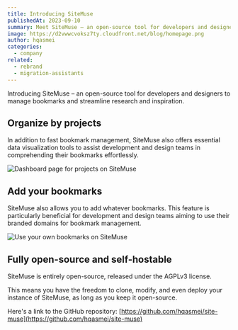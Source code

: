 ```yaml
---
title: Introducing SiteMuse
publishedAt: 2023-09-10
summary: Meet SiteMuse – an open-source tool for developers and designers to manage bookmarks and streamline research and inspiration.
image: https://d2vwwcvoksz7ty.cloudfront.net/blog/homepage.png
author: hqasmei
categories:
  - company
related:
  - rebrand
  - migration-assistants
---
```


Introducing SiteMuse – an open-source tool for developers and designers to manage bookmarks and streamline research and inspiration.

## Organize by projects

In addition to fast bookmark management, SiteMuse also offers essential data visualization tools to assist development and design teams in comprehending their bookmarks effortlessly.

![Dashboard page for projects on SiteMuse](https://res.cloudinary.com/duud9d8dv/image/upload/v1694494048/Screenshot_2023-09-11_at_9.47.01_PM_jllxtb.png)

## Add your bookmarks

SiteMuse also allows you to add whatever bookmarks. This feature is particularly beneficial for development and design teams aiming to use their branded domains for bookmark management.

![Use your own bookmarks on SiteMuse](https://res.cloudinary.com/duud9d8dv/image/upload/v1694494048/Screenshot_2023-09-11_at_9.46.53_PM_ygdzlk.png)

## Fully open-source and self-hostable

SiteMuse is entirely open-source, released under the AGPLv3 license.

This means you have the freedom to clone, modify, and even deploy your instance of SiteMuse, as long as you keep it open-source.

Here's a link to the GitHub repository: [https://github.com/hqasmei/site-muse](https://github.com/hqasmei/site-muse)
